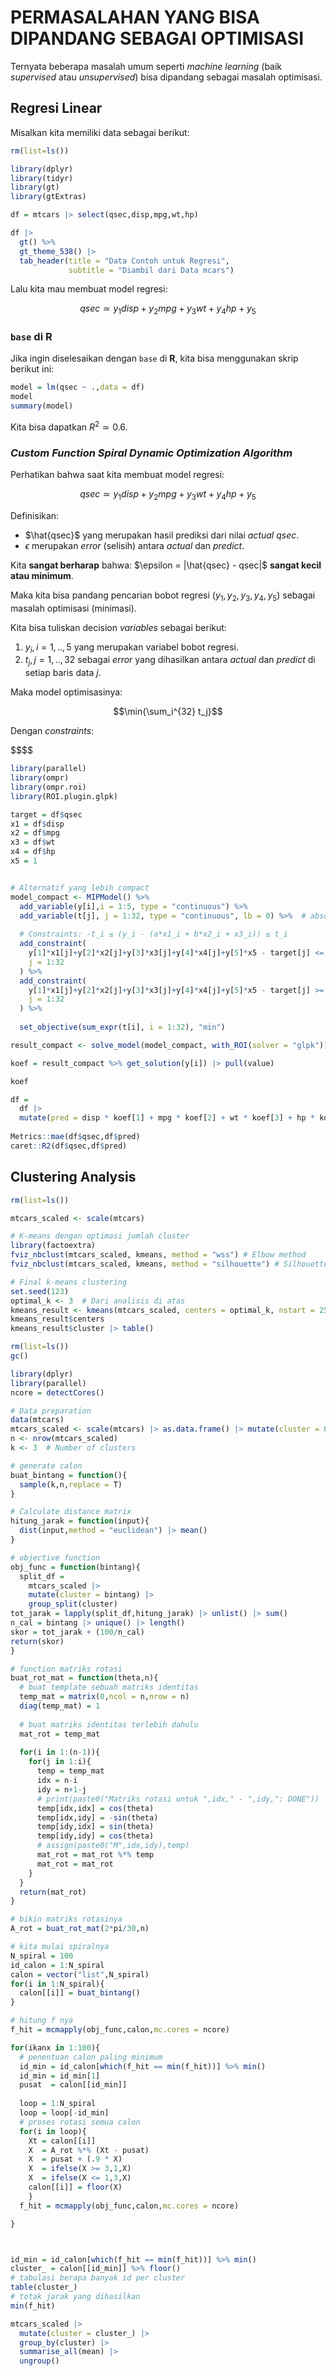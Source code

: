 # PERMASALAHAN YANG BISA DIPANDANG SEBAGAI OPTIMISASI

Ternyata beberapa masalah umum seperti _machine learning_ (baik _supervised_ atau _unsupervised_) bisa dipandang sebagai masalah optimisasi.

## Regresi Linear

Misalkan kita memiliki data sebagai berikut:

```r
rm(list=ls())

library(dplyr)
library(tidyr)
library(gt)
library(gtExtras)

df = mtcars |> select(qsec,disp,mpg,wt,hp)

df |> 
  gt() %>%
  gt_theme_538() |> 
  tab_header(title = "Data Contoh untuk Regresi",
             subtitle = "Diambil dari Data mcars")
```

Lalu kita mau membuat model regresi:

$$qsec \simeq y_1 disp + y_2 mpg + y_3 wt + y_4 hp + y_5$$

### `base` di __R__

Jika ingin diselesaikan dengan `base` di __R__, kita bisa menggunakan skrip berikut ini:

```r
model = lm(qsec ~ .,data = df)
model
summary(model)
```

Kita bisa dapatkan $R^2 \simeq 0.6$.

### _Custom Function Spiral Dynamic Optimization Algorithm_

Perhatikan bahwa saat kita membuat model regresi:

$$qsec \simeq y_1 disp + y_2 mpg + y_3 wt + y_4 hp + y_5$$

Definisikan:

- $\hat{qsec}$ yang merupakan hasil prediksi dari nilai _actual_ $qsec$.
- $\epsilon$ merupakan _error_ (selisih) antara _actual_ dan _predict_.

Kita __sangat berharap__ bahwa: $\epsilon = |\hat{qsec} - qsec|$ __sangat kecil atau minimum__.

Maka kita bisa pandang pencarian bobot regresi ($y_1,y_2,y_3,y_4,y_5$) sebagai masalah optimisasi (minimasi).

Kita bisa tuliskan decision _variables_ sebagai berikut:

1. $y_i,i = 1,..,5$ yang merupakan variabel bobot regresi.
1. $t_j,j = 1,..,32$ sebagai _error_ yang dihasilkan antara _actual_ dan _predict_ di setiap baris data $j$.

Maka model optimisasinya:

$$\min{\sum_i^{32} t_j}$$

Dengan _constraints_:

$$$$

```r
library(parallel)
library(ompr)
library(ompr.roi)
library(ROI.plugin.glpk)

target = df$qsec
x1 = df$disp
x2 = df$mpg
x3 = df$wt
x4 = df$hp
x5 = 1


# Alternatif yang lebih compact
model_compact <- MIPModel() %>%
  add_variable(y[i],i = 1:5, type = "continuous") %>%
  add_variable(t[j], j = 1:32, type = "continuous", lb = 0) %>%  # absolute error
  
  # Constraints: -t_i ≤ (y_i - (a*x1_i + b*x2_i + x3_i)) ≤ t_i
  add_constraint(
    y[1]*x1[j]+y[2]*x2[j]+y[3]*x3[j]+y[4]*x4[j]+y[5]*x5 - target[j] <= t[j],
    j = 1:32
  ) %>%
  add_constraint(
    y[1]*x1[j]+y[2]*x2[j]+y[3]*x3[j]+y[4]*x4[j]+y[5]*x5 - target[j] >= -t[j],
    j = 1:32
  ) %>%
  
  set_objective(sum_expr(t[i], i = 1:32), "min")

result_compact <- solve_model(model_compact, with_ROI(solver = "glpk"))

koef = result_compact %>% get_solution(y[i]) |> pull(value)

koef

df = 
  df |> 
  mutate(pred = disp * koef[1] + mpg * koef[2] + wt * koef[3] + hp * koef[4] + koef[5]) 
  
Metrics::mae(df$qsec,df$pred)
caret::R2(df$qsec,df$pred)
```


## Clustering Analysis

```r
rm(list=ls())

mtcars_scaled <- scale(mtcars)

# K-means dengan optimasi jumlah cluster
library(factoextra)
fviz_nbclust(mtcars_scaled, kmeans, method = "wss") # Elbow method
fviz_nbclust(mtcars_scaled, kmeans, method = "silhouette") # Silhouette method

# Final k-means clustering
set.seed(123)
optimal_k <- 3  # Dari analisis di atas
kmeans_result <- kmeans(mtcars_scaled, centers = optimal_k, nstart = 25)
kmeans_result$centers
kmeans_result$cluster |> table()
```

```r
rm(list=ls())
gc()

library(dplyr)
library(parallel)
ncore = detectCores()

# Data preparation
data(mtcars)
mtcars_scaled <- scale(mtcars) |> as.data.frame() |> mutate(cluster = 0)
n <- nrow(mtcars_scaled)
k <- 3  # Number of clusters

# generate calon
buat_bintang = function(){
  sample(k,n,replace = T)
}

# Calculate distance matrix
hitung_jarak = function(input){
  dist(input,method = "euclidean") |> mean()
}

# objective function
obj_func = function(bintang){
  split_df = 
    mtcars_scaled |> 
    mutate(cluster = bintang) |> 
    group_split(cluster)
tot_jarak = lapply(split_df,hitung_jarak) |> unlist() |> sum()
n_cal = bintang |> unique() |> length()
skor = tot_jarak + (100/n_cal)
return(skor)
}

# function matriks rotasi
buat_rot_mat = function(theta,n){
  # buat template sebuah matriks identitas
  temp_mat = matrix(0,ncol = n,nrow = n)
  diag(temp_mat) = 1
  
  # buat matriks identitas terlebih dahulu
  mat_rot = temp_mat
  
  for(i in 1:(n-1)){
    for(j in 1:i){
      temp = temp_mat
      idx = n-i
      idy = n+1-j
      # print(paste0("Matriks rotasi untuk ",idx," - ",idy,": DONE"))
      temp[idx,idx] = cos(theta)
      temp[idx,idy] = -sin(theta)
      temp[idy,idx] = sin(theta)
      temp[idy,idy] = cos(theta)
      # assign(paste0("M",idx,idy),temp)
      mat_rot = mat_rot %*% temp
      mat_rot = mat_rot 
    }
  }
  return(mat_rot)
}

# bikin matriks rotasinya
A_rot = buat_rot_mat(2*pi/30,n)

# kita mulai spiralnya
N_spiral = 100
id_calon = 1:N_spiral
calon = vector("list",N_spiral)
for(i in 1:N_spiral){
  calon[[i]] = buat_bintang()
}

# hitung f nya
f_hit = mcmapply(obj_func,calon,mc.cores = ncore)

for(ikanx in 1:100){
  # penentuan calon paling minimum
  id_min = id_calon[which(f_hit == min(f_hit))] %>% min()
  id_min = id_min[1]
  pusat  = calon[[id_min]]
  
  loop = 1:N_spiral
  loop = loop[-id_min]
  # proses rotasi semua calon
  for(i in loop){
    Xt = calon[[i]]
    X  = A_rot %*% (Xt - pusat)
    X  = pusat + (.9 * X)
    X  = ifelse(X >= 3,1,X)
    X  = ifelse(X <= 1,3,X)
    calon[[i]] = floor(X)
    }
  f_hit = mcmapply(obj_func,calon,mc.cores = ncore)

}



id_min = id_calon[which(f_hit == min(f_hit))] %>% min()
cluster_ = calon[[id_min]] %>% floor()
# tabulasi berapa banyak id per cluster
table(cluster_)
# totak jarak yang dihasilkan
min(f_hit)

mtcars_scaled |> 
  mutate(cluster = cluster_) |> 
  group_by(cluster) |> 
  summarise_all(mean) |> 
  ungroup()
```












